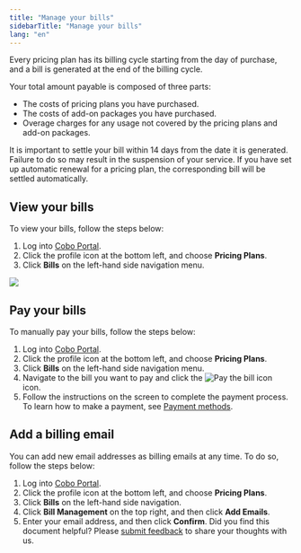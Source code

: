 ```yaml
---
title: "Manage your bills"
sidebarTitle: "Manage your bills"
lang: "en"
---
```


Every pricing plan has its billing cycle starting from the day of purchase, and a bill is generated at the end of the billing cycle.

Your total amount payable is composed of three parts:

- The costs of pricing plans you have purchased.
- The costs of add-on packages you have purchased.
- Overage charges for any usage not covered by the pricing plans and add-on packages.

It is important to settle your bill within 14 days from the date it is generated. Failure to do so may result in the suspension of your service. If you have set up automatic renewal for a pricing plan, the corresponding bill will be settled automatically.

## View your bills

To view your bills, follow the steps below:

1. Log into [Cobo Portal](https://portal.cobo.com/login).
2. Click the profile icon at the bottom left, and choose **Pricing Plans**. 
3. Click **Bills** on the left-hand side navigation menu.

<img src="/en/images/bills-and-payments/view-your-bills.png" className="screenshot_full_screen"/>

## Pay your bills

To manually pay your bills, follow the steps below:

1. Log into [Cobo Portal](https://portal.cobo.com/login).
2. Click the profile icon at the bottom left, and choose **Pricing Plans**. 
3. Click **Bills** on the left-hand side navigation menu.
4. Navigate to the bill you want to pay and click the <img src="/en/images/bills-and-payments/pay-your-bills.svg" className="icon" alt="Pay the bill icon"></img> icon.
5. Follow the instructions on the screen to complete the payment process. To learn how to make a payment, see [Payment methods](/en/portal/bills-and-payments/payment-methods).

## Add a billing email

You can add new email addresses as billing emails at any time. To do so, follow the steps below:

1. Log into [Cobo Portal](https://portal.cobo.com/login).
2. Click the profile icon at the bottom left, and choose **Pricing Plans**. 
3. Click **Bills** on the left-hand side navigation.
4. Click **Bill Management** on the top right, and then click **Add Emails**.
5. Enter your email address, and then click **Confirm**.
<Tip>Did you find this document helpful? Please [submit feedback](https://forms.zohopublic.com/cobo/form/DocumentFeedbackForm/formperma/QvLOhxJv1_JMsJ-1dleZ8Itb_7rzN-LtgvsDdxosoVI?referrername=manuals) to share your thoughts with us.</Tip>